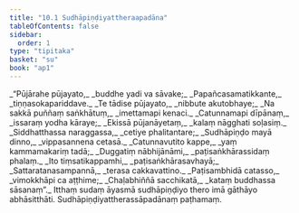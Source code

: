```yaml
---
title: "10.1 Sudhāpiṇḍiyattheraapadāna"
tableOfContents: false
sidebar:
  order: 1
type: "tipitaka"
basket: "su"
book: "ap1"
---
```



<DynamicBreadcrumb />

<Division number="1" book="ap1" bookNo="20" page="147">

<Paragraph number="1765" type="verses" book="ap1">
_“Pūjārahe pūjayato,_  
_buddhe yadi va sāvake;_  
_Papañcasamatikkante,_  
_tiṇṇasokapariddave._  

</Paragraph>

</Division>
<Division number="2" book="ap1" bookNo="20" page="147">

<Paragraph number="1766" type="verses" book="ap1">
_Te tādise pūjayato,_  
_nibbute akutobhaye;_  
_Na sakkā puññaṃ saṅkhātuṃ,_  
_imettamapi kenaci._  

</Paragraph>

</Division>
<Division number="3" book="ap1" bookNo="20" page="147">

<Paragraph number="1767" type="verses" book="ap1">
_Catunnamapi dīpānaṃ,_  
_issaraṃ yodha kāraye;_  
_Ekissā pūjanāyetaṃ,_  
_kalaṃ nāgghati soḷasiṃ._  

</Paragraph>

</Division>
<Division number="4" book="ap1" bookNo="20" page="147">

<Paragraph number="1768" type="verses" book="ap1">
_Siddhatthassa naraggassa,_  
_cetiye phalitantare;_  
_Sudhāpiṇḍo mayā dinno,_  
_vippasannena cetasā._  

</Paragraph>

</Division>
<Division number="5" book="ap1" bookNo="20" page="147">

<Paragraph number="1769" type="verses" book="ap1">
_Catunnavutito kappe,_  
_yaṃ kammamakariṃ tadā;_  
_Duggatiṃ nābhijānāmi,_  
_paṭisaṅkhārassidaṃ phalaṃ._  

</Paragraph>

</Division>
<Division number="6" book="ap1" bookNo="20" page="147">

<Paragraph number="1770" type="verses" book="ap1">
_Ito tiṃsatikappamhi,_  
_paṭisaṅkhārasavhayā;_  
_Sattaratanasampannā,_  
_terasa cakkavattino._  

</Paragraph>

</Division>
<Division number="7" book="ap1" bookNo="20" page="147">

<Paragraph number="1771" type="verses" book="ap1">
_Paṭisambhidā catasso,_  
_vimokkhāpi ca aṭṭhime;_  
_Chaḷabhiññā sacchikatā,_  
_kataṃ buddhassa sāsanaṃ”._  

</Paragraph>

<Paragraph number="1772" book="ap1">
Itthaṃ sudaṃ āyasmā sudhāpiṇḍiyo thero imā gāthāyo abhāsitthāti.

</Paragraph>
</Division>

<Paragraph number="1773" type="center" book="ap1">
Sudhāpiṇḍiyattherassāpadānaṃ paṭhamaṃ.
</Paragraph>